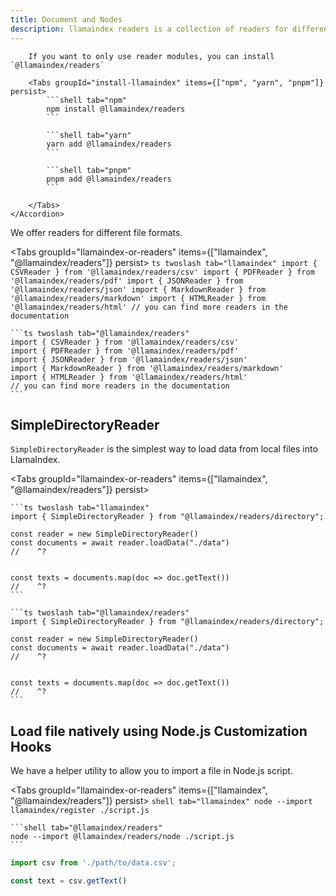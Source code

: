 ```yaml
---
title: Document and Nodes
description: llamaindex readers is a collection of readers for different file formats.
---
```




<Accordions>
	<Accordion title="Install @llamaindex/readers">

		If you want to only use reader modules, you can install `@llamaindex/readers`

		<Tabs groupId="install-llamaindex" items={["npm", "yarn", "pnpm"]} persist>
			```shell tab="npm"
			npm install @llamaindex/readers
			```

			```shell tab="yarn"
			yarn add @llamaindex/readers
			```

			```shell tab="pnpm"
			pnpm add @llamaindex/readers
			```

		</Tabs>
	</Accordion>
</Accordions>

We offer readers for different file formats.

<Tabs groupId="llamaindex-or-readers" items={["llamaindex", "@llamaindex/readers"]} persist>
	```ts twoslash tab="llamaindex"
	import { CSVReader } from '@llamaindex/readers/csv'
	import { PDFReader } from '@llamaindex/readers/pdf'
	import { JSONReader } from '@llamaindex/readers/json'
	import { MarkdownReader } from '@llamaindex/readers/markdown'
	import { HTMLReader } from '@llamaindex/readers/html'
	// you can find more readers in the documentation
	```

	```ts twoslash tab="@llamaindex/readers"
	import { CSVReader } from '@llamaindex/readers/csv'
	import { PDFReader } from '@llamaindex/readers/pdf'
	import { JSONReader } from '@llamaindex/readers/json'
	import { MarkdownReader } from '@llamaindex/readers/markdown'
	import { HTMLReader } from '@llamaindex/readers/html'
	// you can find more readers in the documentation
	```

</Tabs>

## SimpleDirectoryReader

`SimpleDirectoryReader` is the simplest way to load data from local files into LlamaIndex.

<Tabs groupId="llamaindex-or-readers" items={["llamaindex", "@llamaindex/readers"]} persist>

	```ts twoslash tab="llamaindex"
	import { SimpleDirectoryReader } from "@llamaindex/readers/directory";

	const reader = new SimpleDirectoryReader()
	const documents = await reader.loadData("./data")
	//    ^?


	const texts = documents.map(doc => doc.getText())
	//    ^?
	```

	```ts twoslash tab="@llamaindex/readers"
	import { SimpleDirectoryReader } from "@llamaindex/readers/directory";

	const reader = new SimpleDirectoryReader()
	const documents = await reader.loadData("./data")
	//    ^?


	const texts = documents.map(doc => doc.getText())
	//    ^?
	```

</Tabs>

## Load file natively using Node.js Customization Hooks

We have a helper utility to allow you to import a file in Node.js script.

<Tabs groupId="llamaindex-or-readers" items={["llamaindex", "@llamaindex/readers"]} persist>
	```shell tab="llamaindex"
	node --import llamaindex/register ./script.js
	```

	```shell tab="@llamaindex/readers"
	node --import @llamaindex/readers/node ./script.js
	```
</Tabs>

```ts
import csv from './path/to/data.csv';

const text = csv.getText()
```